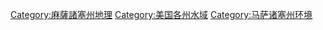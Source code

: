 [[Category:麻薩諸塞州地理|Category:麻薩諸塞州地理]]
[[Category:美国各州水域|Category:美国各州水域]]
[[Category:马萨诸塞州环境|Category:马萨诸塞州环境]]